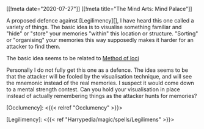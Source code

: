 [[!meta date="2020-07-27"]]
[[!meta title="The Mind Arts: Mind Palace"]]

A proposed defence against [Legilimency][], I have heard this one called a variety
of things.  The basic idea is to visualise something familiar and "hide" or
"store" your memories "within" this location or structure.  "Sorting" or
"organising" your memories this way supposedly makes it harder for an attacker
to find them. 

The basic idea seems to be related to [Method of loci](https://en.wikipedia.org/wiki/Method_of_loci) 

Personally I do not fully get this one as a defence.  The idea seems to be that
the attacker will be fooled by the visualisation technique, and will see the
mnemonic instead of the real memories.  I suspect it would come down to a mental
strength contest.  Can you hold your visualisation in place instead of actually
remembering things as the attacker hunts for memories?

[Occlumency]: <{{< relref "Occlumency" >}}>

[Legilimency]: <{{< ref "Harrypedia/magic/spells/Legilimens" >}}>

